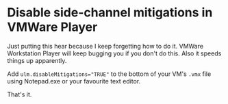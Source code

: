 # Disable side-channel mitigations in VMWare Player

Just putting this hear because I keep forgetting how to do it. VMWare Workstation Player will keep bugging you if you don't do this. Also it speeds things up apparently.

Add `ulm.disableMitigations="TRUE"` to the bottom of your VM's `.vmx` file using Notepad.exe or your favourite text editor.

That's it.